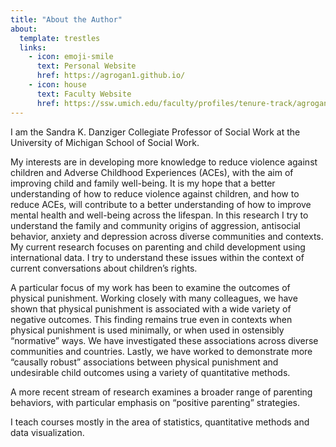 ```yaml
---
title: "About the Author"
about:
  template: trestles
  links:
    - icon: emoji-smile
      text: Personal Website
      href: https://agrogan1.github.io/
    - icon: house
      text: Faculty Website
      href: https://ssw.umich.edu/faculty/profiles/tenure-track/agrogan
---
```


I am the Sandra K. Danziger Collegiate Professor of Social Work at the University of Michigan School of Social Work.

My interests are in developing more knowledge to reduce violence against children and Adverse Childhood Experiences (ACEs), with the aim of improving child and family well-being. It is my hope that a better understanding of how to reduce violence against children, and how to reduce ACEs, will contribute to a better understanding of how to improve mental health and well-being across the lifespan. In this research I try to understand the family and community origins of aggression, antisocial behavior, anxiety and depression across diverse communities and contexts. My current research focuses on parenting and child development using international data. I try to understand these issues within the context of current conversations about children’s rights.

A particular focus of my work has been to examine the outcomes of physical punishment. Working closely with many colleagues, we have shown that physical punishment is associated with a wide variety of negative outcomes. This finding remains true even in contexts when physical punishment is used minimally, or when used in ostensibly "normative" ways. We have investigated these associations across diverse communities and countries. Lastly, we have worked to demonstrate more "causally robust" associations between physical punishment and undesirable child outcomes using a variety of quantitative methods.

A more recent stream of research examines a broader range of parenting behaviors, with particular emphasis on "positive parenting" strategies.

I teach courses mostly in the area of statistics, quantitative methods and data visualization.
